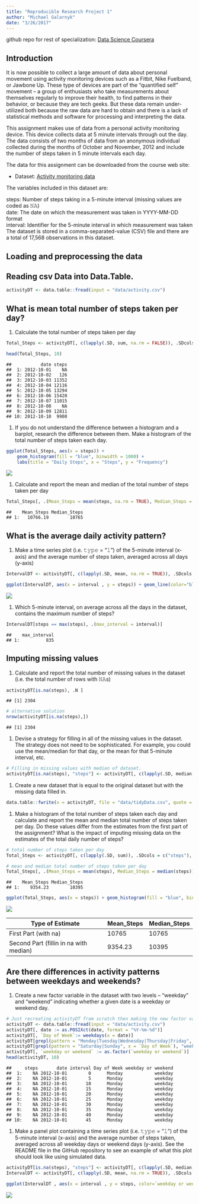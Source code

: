 ```yaml
---
title: "Reproducible Research Project 1"
author: "Michael Galarnyk"
date: "3/26/2017"
---
```


github repo for rest of specialization: [Data Science Coursera](https://github.com/mGalarnyk/datasciencecoursera)

Introduction
------------

It is now possible to collect a large amount of data about personal movement using activity monitoring devices such as a Fitbit, Nike Fuelband, or Jawbone Up. These type of devices are part of the “quantified self” movement – a group of enthusiasts who take measurements about themselves regularly to improve their health, to find patterns in their behavior, or because they are tech geeks. But these data remain under-utilized both because the raw data are hard to obtain and there is a lack of statistical methods and software for processing and interpreting the data.

This assignment makes use of data from a personal activity monitoring device. This device collects data at 5 minute intervals through out the day. The data consists of two months of data from an anonymous individual collected during the months of October and November, 2012 and include the number of steps taken in 5 minute intervals each day.

The data for this assignment can be downloaded from the course web site:

-   Dataset: [Activity monitoring data](https://d396qusza40orc.cloudfront.net/repdata%2Fdata%2Factivity.zip)

The variables included in this dataset are:

steps: Number of steps taking in a 5-minute interval (missing values are coded as 𝙽𝙰) </br> date: The date on which the measurement was taken in YYYY-MM-DD format </br> interval: Identifier for the 5-minute interval in which measurement was taken </br> The dataset is stored in a comma-separated-value (CSV) file and there are a total of 17,568 observations in this dataset.

Loading and preprocessing the data
----------------------------------
Reading csv Data into Data.Table.
---------------------------------

``` r
activityDT <- data.table::fread(input = "data/activity.csv")
```

What is mean total number of steps taken per day?
-------------------------------------------------

1.  Calculate the total number of steps taken per day

``` r
Total_Steps <- activityDT[, c(lapply(.SD, sum, na.rm = FALSE)), .SDcols = c("steps"), by = .(date)] 

head(Total_Steps, 10)
```

    ##           date steps
    ##  1: 2012-10-01    NA
    ##  2: 2012-10-02   126
    ##  3: 2012-10-03 11352
    ##  4: 2012-10-04 12116
    ##  5: 2012-10-05 13294
    ##  6: 2012-10-06 15420
    ##  7: 2012-10-07 11015
    ##  8: 2012-10-08    NA
    ##  9: 2012-10-09 12811
    ## 10: 2012-10-10  9900

1.  If you do not understand the difference between a histogram and a barplot, research the difference between them. Make a histogram of the total number of steps taken each day.

``` r
ggplot(Total_Steps, aes(x = steps)) +
    geom_histogram(fill = "blue", binwidth = 1000) +
    labs(title = "Daily Steps", x = "Steps", y = "Frequency")
```

![](https://raw.githubusercontent.com/shrustisuvarna156/RepData_PeerAssessment1/master/histogram%20of%20daily%20steps.png)

1.  Calculate and report the mean and median of the total number of steps taken per day

``` r
Total_Steps[, .(Mean_Steps = mean(steps, na.rm = TRUE), Median_Steps = median(steps, na.rm = TRUE))]
```

    ##    Mean_Steps Median_Steps
    ## 1:   10766.19        10765

What is the average daily activity pattern?
-------------------------------------------

1.  Make a time series plot (i.e. 𝚝𝚢𝚙𝚎 = "𝚕") of the 5-minute interval (x-axis) and the average number of steps taken, averaged across all days (y-axis)

``` r
IntervalDT <- activityDT[, c(lapply(.SD, mean, na.rm = TRUE)), .SDcols = c("steps"), by = .(interval)] 

ggplot(IntervalDT, aes(x = interval , y = steps)) + geom_line(color="blue", size=1) + labs(title = "Avg. Daily Steps", x = "Interval", y = "Avg. Steps per day")
```

![](https://github.com/shrustisuvarna156/RepData_PeerAssessment1/blob/master/avg_daily_steps.png)

1.  Which 5-minute interval, on average across all the days in the dataset, contains the maximum number of steps?

``` r
IntervalDT[steps == max(steps), .(max_interval = interval)]
```

    ##    max_interval
    ## 1:          835

Imputing missing values
-----------------------

1.  Calculate and report the total number of missing values in the dataset (i.e. the total number of rows with 𝙽𝙰s)

``` r
activityDT[is.na(steps), .N ]
```

    ## [1] 2304

``` r
# alternative solution
nrow(activityDT[is.na(steps),])
```

    ## [1] 2304

1.  Devise a strategy for filling in all of the missing values in the dataset. The strategy does not need to be sophisticated. For example, you could use the mean/median for that day, or the mean for that 5-minute interval, etc.

``` r
# Filling in missing values with median of dataset. 
activityDT[is.na(steps), "steps"] <- activityDT[, c(lapply(.SD, median, na.rm = TRUE)), .SDcols = c("steps")]
```

1.  Create a new dataset that is equal to the original dataset but with the missing data filled in.

``` r
data.table::fwrite(x = activityDT, file = "data/tidyData.csv", quote = FALSE)
```

1.  Make a histogram of the total number of steps taken each day and calculate and report the mean and median total number of steps taken per day. Do these values differ from the estimates from the first part of the assignment? What is the impact of imputing missing data on the estimates of the total daily number of steps?

``` r
# total number of steps taken per day
Total_Steps <- activityDT[, c(lapply(.SD, sum)), .SDcols = c("steps"), by = .(date)] 

# mean and median total number of steps taken per day
Total_Steps[, .(Mean_Steps = mean(steps), Median_Steps = median(steps))]
```

    ##    Mean_Steps Median_Steps
    ## 1:    9354.23        10395

``` r
ggplot(Total_Steps, aes(x = steps)) + geom_histogram(fill = "blue", binwidth = 1000) + labs(title = "Daily Steps", x = "Steps", y = "Frequency")
```

![](https://github.com/shrustisuvarna156/RepData_PeerAssessment1/blob/master/missingvalhist.png)

| Type of Estimate                       | Mean\_Steps | Median\_Steps |
|----------------------------------------|-------------|---------------|
| First Part (with na)                   | 10765       | 10765         |
| Second Part (fillin in na with median) | 9354.23     | 10395         |

Are there differences in activity patterns between weekdays and weekends?
-------------------------------------------------------------------------

1.  Create a new factor variable in the dataset with two levels – “weekday” and “weekend” indicating whether a given date is a weekday or weekend day.

``` r
# Just recreating activityDT from scratch then making the new factor variable. (No need to, just want to be clear on what the entire process is.) 
activityDT <- data.table::fread(input = "data/activity.csv")
activityDT[, date := as.POSIXct(date, format = "%Y-%m-%d")]
activityDT[, `Day of Week`:= weekdays(x = date)]
activityDT[grepl(pattern = "Monday|Tuesday|Wednesday|Thursday|Friday", x = `Day of Week`), "weekday or weekend"] <- "weekday"
activityDT[grepl(pattern = "Saturday|Sunday", x = `Day of Week`), "weekday or weekend"] <- "weekend"
activityDT[, `weekday or weekend` := as.factor(`weekday or weekend`)]
head(activityDT, 10)
```

    ##     steps       date interval Day of Week weekday or weekend
    ##  1:    NA 2012-10-01        0      Monday            weekday
    ##  2:    NA 2012-10-01        5      Monday            weekday
    ##  3:    NA 2012-10-01       10      Monday            weekday
    ##  4:    NA 2012-10-01       15      Monday            weekday
    ##  5:    NA 2012-10-01       20      Monday            weekday
    ##  6:    NA 2012-10-01       25      Monday            weekday
    ##  7:    NA 2012-10-01       30      Monday            weekday
    ##  8:    NA 2012-10-01       35      Monday            weekday
    ##  9:    NA 2012-10-01       40      Monday            weekday
    ## 10:    NA 2012-10-01       45      Monday            weekday

1.  Make a panel plot containing a time series plot (i.e. 𝚝𝚢𝚙𝚎 = "𝚕") of the 5-minute interval (x-axis) and the average number of steps taken, averaged across all weekday days or weekend days (y-axis). See the README file in the GitHub repository to see an example of what this plot should look like using simulated data.

``` r
activityDT[is.na(steps), "steps"] <- activityDT[, c(lapply(.SD, median, na.rm = TRUE)), .SDcols = c("steps")]
IntervalDT <- activityDT[, c(lapply(.SD, mean, na.rm = TRUE)), .SDcols = c("steps"), by = .(interval, `weekday or weekend`)] 

ggplot(IntervalDT , aes(x = interval , y = steps, color=`weekday or weekend`)) + geom_line() + labs(title = "Avg. Daily Steps by Weektype", x = "Interval", y = "No. of Steps") + facet_wrap(~`weekday or weekend` , ncol = 1, nrow=2)
```

![](https://github.com/shrustisuvarna156/RepData_PeerAssessment1/blob/master/panelplot.png)
